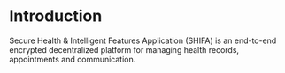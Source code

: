 # Introduction
 
Secure Health & Intelligent Features Application (SHIFA) is an end-to-end encrypted decentralized platform for managing health records, appointments and communication.

